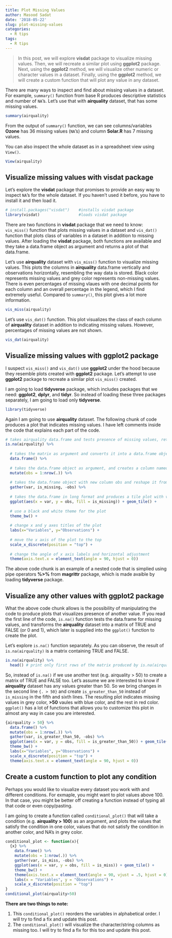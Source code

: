 ```yaml
---
title: Plot Missing Values
author: Masood Sadat
date: '2018-05-22'
slug: plot-missing-values
categories:
  - R tips
tags:
  - R tips
---
```



> In this post, we will explore **visdat** package to visualize missing values. Then, we will recreate a similar plot using **ggplot2** package. Next, using the **ggplot2** method, we will visualize other numeric or character values in a dataset. Finally, using the **ggplot2** method, we will create a custom function that will plot any value in any dataset.

There are many ways to inspect and find about missing values in a dataset. For example, `summary()` function from base R produces descriptive statistics and number of `NA`'s. Let's use that with **airquality** dataset, that has some missing values.

```r
summary(airquality)
```

From the output of `summary()` function, we can see columns/variables **Ozone** has 36 missing values (`NA`'s) and column **Solar.R** has 7 missing values. 

You can also inspect the whole dataset as in a spreadsheet view using `View()`.

```r
View(airquality)
```


## Visualize missing values with visdat package

Let's explore the **visdat** package that promises to provide an easy way to inspect `NA`'s for the whole dataset. If you haven't used it before, you have to install it and then load it.

```r
# install.packages("visdat")    #installs visdat package
library(visdat)                 #loads visdat package
```

There are two functions in **visdat** package that we need to know: `vis_miss()` function that plots missing values in a dataset and `vis_dat()` function that plots class of variables in a dataset in addition to missing values. After loading the **visdat** package, both functions are available and they take a data.frame object as argument and returns a plot of that data.frame.

Let's use **airquality** dataset with `vis_miss()` function to visualize missing values. This plots the columns in **airquality** data.frame vertically and observations horizontally, resembling the way data is stored. Black color represents missing values and grey color represents non-missing values. There is even percentages of missing vlaues with one decimal points for each column and an overall percentage in the legend, which I find extremely useful. Compared to `summary()`, this plot gives a lot more information.

```r
vis_miss(airquality)
```

Let's use `vis_dat()` function. This plot visualizes the class of each column of **airquality** dataset in addition to indicating missing values. However, percentages of missing values are not shown. 

```r
vis_dat(airquality)
```

## Visualize missing values with ggplot2 package

I suspect `vis_miss()` and `vis_dat()` use **ggplot2** under the hood because they resemble plots created with **ggplot2** package. Let's attempt to use **ggplot2** package to recreate a similar plot `vis_miss()` created.

I am going to load **tidyverse** package, which includes packages that we need: **ggplot2**, **dplyr**, and **tidyr**. So instead of loading these three packages separately, I am going to load only **tidyverse**.

```r
library(tidyverse)
```

Again I am going to use **airquality** dataset. The following chunk of code produces a plot that indicates missing values. I have left comments inside the code that explains each part of the code.

```r
# takes airquality data.frame and tests presence of missing values, returning a matrix of TRUE and FALSE, with TRUE indicating missing values
is.na(airquality) %>%
  
  # takes the matrix as argument and converts it into a data.frame object
  data.frame() %>%
  
  # takes the data.frame object as argument, and creates a column named obs that takes value 1 through 153 which is airquality's number of rows
  mutate(obs = 1:nrow(.)) %>%
  
  # takes the data.frame object with new column obs and reshape it from wide format to long format, transforming all other columns into var and is_missing columns, with exception of obs column
  gather(var, is_missing, -obs) %>%
  
  # takes the data.frame in long format and produces a tile plot with var column in x axis, obs column in y axis, and fill the tiles based with is_missing column values
  ggplot(aes(x = var, y = obs, fill = is_missing)) + geom_tile() + 
  
  # use a black and white theme for the plot
  theme_bw() +
  
  # change x and y axes titles of the plot
  labs(x="Variables", y="Observations") +
  
  # move the x axis of the plot to the top
  scale_x_discrete(position = "top") +
  
  # change the angle of x axis labels and horizontal adjustment
  theme(axis.text.x = element_text(angle = 90, hjust = 0))
```

The above code chunk is an example of a nested code that is simplied using pipe operators **%>%** from **magrittr** package, which is made avaible by loading **tidyverse** package.

## Visualize any other values with ggplot2 package

What the above code chunk allows is the possibility of manipulating the code to produce plots that visualizes presence of another value. If you read the first line of the code, `is.na()` function tests the data.frame for missing values, and transforms the **airquality** dataset into a matrix of TRUE and FALSE (or 0 and 1), which later is supplied into the `ggplot()` function to create the plot.

Let's explore `is.na()` function separately. As you can observe, the result of `is.na(airquality)` is a matrix containing TRUE and FALSE.

```r
is.na(airquality) %>% 
  head() # print only first rows of the matrix produced by is.na(airquality)
```

So, instead of `is.na()` if we use another test (e.g. airquality > 50) to create a matrix of TRUE and FALSE too. Let's assume we are interested to know if **airquality** dataset has any values greater than 50. So we bring changes in the second line `{. > 50}` and create `is_greater_than_50` instead of `is_missing` in the fifth and sixth lines. The resulting plot indicates missing values in grey color, **>50** vaules with blue color, and the rest in red color. `ggplot()` has a lot of functions that allows you to customize this plot in almost any way in case you are interested.

```r
{airquality > 50} %>%
  data.frame() %>%
  mutate(obs = 1:nrow(.)) %>%
  gather(var, is_greater_than_50, -obs) %>%
  ggplot(aes(x = var, y = obs, fill = is_greater_than_50)) + geom_tile() + 
  theme_bw() +
  labs(x="Variables", y="Observations") +
  scale_x_discrete(position = "top") +
  theme(axis.text.x = element_text(angle = 90, hjust = 0))
```

## Create a custom function to plot any condition

Perhaps you would like to visualize every dataset you work with and different conditions. For exmaple, you might want to plot values above 100. In that case, you might be better off creating a function instead of typing all that code or even copy/pasting.

I am going to create a function called `conditional_plot()` that will take a condition (e.g. **airquality > 100**) as an argument, and plots the values that satisfy the condition in one color, values that do not satisfy the condition in another color, and NA's in grey color.

```r
conditional_plot <- function(x){
  {x} %>%
    data.frame() %>% 
    mutate(obs = 1:nrow(.)) %>% 
    gather(var, is_miss, -obs) %>%
    ggplot(aes(x = var, y = obs, fill = is_miss)) + geom_tile() + 
    theme_bw() +
    theme(axis.text.x = element_text(angle = 90, vjust = .5, hjust = 0)) + 
    labs(x = "Variables", y = "Observations") +
    scale_x_discrete(position = "top")
}
conditional_plot(airquality>50)
```

**There are two things to note:**

1. This `conditional_plot()` reorders the variables in alphabetical order. I will try to find a fix and update this post.
2. The `conditional_plot()` will visualize the character/string columns as missing too. I will try to find a fix for this too and update this post.








